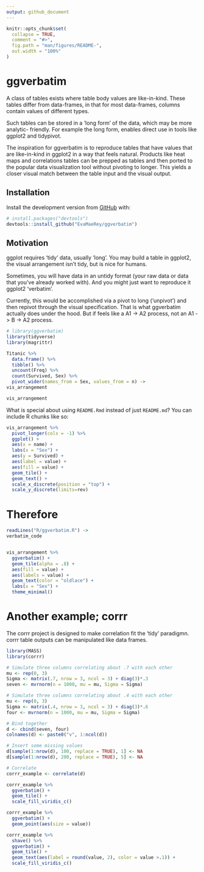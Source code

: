 ```yaml
---
output: github_document
---
```


<!-- README.md is generated from README.Rmd. Please edit that file -->

```r
knitr::opts_chunk$set(
  collapse = TRUE,
  comment = "#>",
  fig.path = "man/figures/README-",
  out.width = "100%"
)
```

# ggverbatim

<!-- badges: start -->
<!-- badges: end -->

A class of tables exists where table body values are like-in-kind. These tables differ from data-frames, in that for most data-frames, columns contain values of different types. 

Such tables can be stored in a 'long form' of the data, which may be more analytic- friendly.  For example the long form, enables direct use in tools like ggplot2 and tidypivot. 

The inspiration for ggverbatim is to reproduce tables that have values that are like-in-kind in ggplot2 in a way that feels natural. Products like heat maps and correlations tables can be prepped as tables and then ported to the popular data visualization tool without pivoting to longer.  This yields a closer visual match between the table input and the visual output. 

## Installation

Install the development version from [GitHub](https://github.com/) with:

``` r
# install.packages("devtools")
devtools::install_github("EvaMaeRey/ggverbatim")
```

## Motivation 

ggplot requires 'tidy' data, usually 'long'.  You may build a table in ggplot2, the visual arrangement isn't tidy, but is nice for humans.

Sometimes, you will have data in an untidy format (your raw data or data that you've already worked with).  And you might just want to reproduce it ggplot2 'verbatim'.  

Currently, this would be accomplished via a pivot to long ('unpivot') and then repivot through the visual specification.  That is what ggverbatim actually does under the hood.  But if feels like a A1 -> A2 process, not an A1 -> B -> A2 process.  



```r
# library(ggverbatim)
library(tidyverse)
library(magrittr)

Titanic %>% 
  data.frame() %>% 
  tibble() %>% 
  uncount(Freq) %>% 
  count(Survived, Sex) %>% 
  pivot_wider(names_from = Sex, values_from = n) ->
vis_arrangement

vis_arrangement
```

What is special about using `README.Rmd` instead of just `README.md`? You can include R chunks like so:

```r
vis_arrangement %>% 
  pivot_longer(cols = -1) %>% 
  ggplot() + 
  aes(x = name) + 
  labs(x = "Sex") + 
  aes(y = Survived) + 
  aes(label = value) + 
  aes(fill = value) + 
  geom_tile() + 
  geom_text() + 
  scale_x_discrete(position = "top") + 
  scale_y_discrete(limits=rev)
```

# Therefore

```r
readLines("R/ggverbatim.R") ->
verbatim_code
```

```r
```


```r
vis_arrangement %>% 
  ggverbatim() +
  geom_tile(alpha = .8) +
  aes(fill = value) +
  aes(labels = value) +
  geom_text(color = "oldlace") + 
  labs(x = "Sex") + 
  theme_minimal() 
```
# Another example; corrr

The corrr project is designed to make correlation fit the 'tidy' paradigmn. corrr table outputs can be manipulated like data frames.

```r
library(MASS)
library(corrr)

# Simulate three columns correlating about .7 with each other
mu <- rep(0, 3)
Sigma <- matrix(.7, nrow = 3, ncol = 3) + diag(3)*.3
seven <- mvrnorm(n = 1000, mu = mu, Sigma = Sigma)

# Simulate three columns correlating about .4 with each other
mu <- rep(0, 3)
Sigma <- matrix(.4, nrow = 3, ncol = 3) + diag(3)*.6
four <- mvrnorm(n = 1000, mu = mu, Sigma = Sigma)

# Bind together
d <- cbind(seven, four)
colnames(d) <- paste0("v", 1:ncol(d))

# Insert some missing values
d[sample(1:nrow(d), 100, replace = TRUE), 1] <- NA
d[sample(1:nrow(d), 200, replace = TRUE), 5] <- NA

# Correlate
corrr_example <- correlate(d)

corrr_example %>% 
  ggverbatim() + 
  geom_tile() + 
  scale_fill_viridis_c()

corrr_example %>% 
  ggverbatim() + 
  geom_point(aes(size = value))

corrr_example %>% 
  shave() %>% 
  ggverbatim() + 
  geom_tile() + 
  geom_text(aes(label = round(value, 2), color = value >.1)) +
  scale_fill_viridis_c()
```
